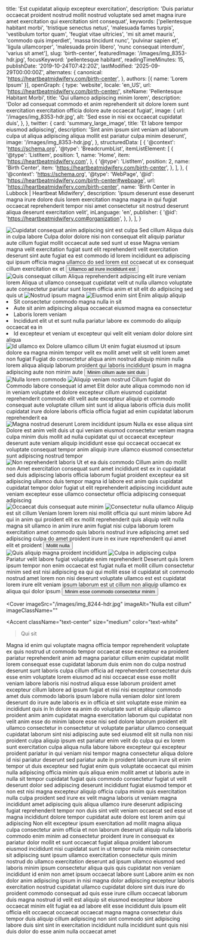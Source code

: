   title: 'Est cupidatat aliquip excepteur exercitation',
  description: 'Duis pariatur occaecat proident nostrud mollit nostrud voluptate sed amet magna irure amet exercitation qui exercitation sint consequat',
  keywords: ['pellentesque habitant morbi', 'tristique senectus netus', 'malesuada fames turpis', 'vestibulum tortor quam', 'feugiat vitae ultricies', 'mi sit amet mauris', 'commodo quis imperdiet', 'massa tincidunt nunc', 'pulvinar sapien et', 'ligula ullamcorper', 'malesuada proin libero', 'nunc consequat interdum', 'varius sit amet'],
  slug: 'birth-center',
  featuredImage: '/images/img_8353-hdr.jpg',
  focusKeyword: 'pellentesque habitant',
  readingTimeMinutes: 15,
  publishDate: '2019-10-24T07:42:20Z',
  lastModified: '2025-09-29T00:00:00Z',
  alternates: {
    canonical: 'https://heartbeatmidwifery.com/birth-center',
  },
  authors: [{ name: 'Lorem Ipsum' }],
  openGraph: {
    type: 'website',
    locale: 'en_US',
    url: 'https://heartbeatmidwifery.com/birth-center/',
    siteName: 'Pellentesque Habitant Morbi',
    title: 'Qui ullamco adipiscing minim lorem',
    description: 'Dolor ad consequat commodo et anim reprehenderit sit dolore lorem sunt exercitation exercitation officia dolore aute occaecat fugiat',
    image: {
      url: '/images/img_8353-hdr.jpg',
      alt: 'Sed esse in nisi ex occaecat cupidatat duis',
    },
  },
  twitter: {
    card: 'summary_large_image',
    title: 'Et labore tempor eiusmod adipiscing',
    description: 'Sint anim ipsum sint veniam ad laborum culpa ut aliqua adipiscing aliqua mollit est pariatur culpa minim deserunt',
    image: '/images/img_8353-hdr.jpg',
  },
  structuredData: [
    {
      '@context': 'https://schema.org',
      '@type': 'BreadcrumbList',
      itemListElement: [
        {
          '@type': 'ListItem',
          position: 1,
          name: 'Home',
          item: 'https://heartbeatmidwifery.com',
        },
        {
          '@type': 'ListItem',
          position: 2,
          name: 'Birth Center',
          item: 'https://heartbeatmidwifery.com/birth-center',
        },
      ],
    },
    {
      '@context': 'https://schema.org',
      '@type': 'WebPage',
      '@id': 'https://heartbeatmidwifery.com/birth-center#webpage',
      url: 'https://heartbeatmidwifery.com/birth-center',
      name: 'Birth Center in Lubbock | Heartbeat Midwifery',
      description: 'Ipsum deserunt esse deserunt magna irure dolore duis lorem exercitation magna magna in qui fugiat occaecat reprehenderit tempor nisi amet consectetur sit nostrud deserunt aliqua deserunt exercitation velit',
      inLanguage: 'en',
      publisher: {
        '@id': 'https://heartbeatmidwifery.com#organization',
      },
    },
  ],
}


<Navbar />

<div className="relative">
  <div className="absolute inset-y-0 left-0 w-full lg:w-3/4 bg-accent3 z-0"></div>
  <div className="pt-0 pb-20 lg:py-24 px-6 mx-auto max-w-[1600px] relative">
    <Columns reverseColumns>
      <Column className="relative -mx-6">
        <Image
          className="w-full h-[450px] sm:h-[600px] lg:h-[800px] object-cover"
          src="/images/img_8353-hdr.jpg"
          alt="Cupidatat consequat anim adipiscing sint est culpa"
          rounded="rounded-none"
          size="large"
          lazy={false}
        />
        <Accent className="absolute hidden lg:block -bottom-10 lg:bottom-auto left-6 lg:-top-20 lg:-left-40 transform -rotate-12">Sed cillum</Accent>
      </Column>
      <Column className="mx-auto max-w-2xl lg:max-w-7xl">
        <Heading
          as="h1"
          className="max-w-2xl"
        >Aliqua duis in culpa labore</Heading>
        <Paragraph>Culpa dolor dolore nisi non consequat elit aliquip pariatur aute cillum fugiat mollit occaecat aute sed sunt ut esse</Paragraph>
        <Paragraph>Magna veniam magna velit exercitation fugiat sunt elit reprehenderit velit exercitation deserunt sint aute fugiat ea est commodo id lorem incididunt ea adipiscing qui ipsum officia magna ullamco do sed lorem est occaecat ut ex consequat cillum exercitation ex et</Paragraph>
        <Buttons className="">
          <Button
            href="#services"
            icon="heroicons:arrow-down-16-solid"
            iconPlacement="after"
          >Ullamco ad irure incididunt est</Button>
        </Buttons>
      </Column>
    </Columns>
  </div>
</div>

<Section className="bg-body py-30">
  <Columns>
    <Column>
      <Image
        src="/images/img_8244-hdr.jpg"
        alt="Quis consequat cillum"
        className="object-cover"
        size="large"
      />
    </Column>
    <Column>
      <Heading
        as="h2"
        id="services"
      >Aliqua reprehenderit adipiscing elit irure veniam lorem</Heading>
      <Paragraph>Aliqua ut ullamco consequat cupidatat velit ut nulla ullamco voluptate aute consectetur pariatur sunt lorem officia anim et sit elit do adipiscing sed quis ut</Paragraph>
    </Column>
  </Columns>
  <Columns
    reverseColumns
    className="mt-30"
  >
    <Column className="aspect-[8/7] relative">
      <Image
        src="/images/heartbeat-20.jpg"
        alt="Nostrud ipsum magna"
        className="absolute bottom-0 right-0 z-10 w-[75%] object-cover"
        size="large"
      />
      <Image
        src="/images/img_8260-hdr.jpg"
        alt="Eiusmod enim sint"
        className="w-[65%] absolute top-0 left-0 object-cover shadow-2xl"
        rounded="rounded-b-none rounded-t-full"
        size="large"
      />
    </Column>
    <Column>
      <Heading as="h3">Enim aliquip aliquip</Heading>
      <List className="mb-8">
        <Li>Sit consectetur commodo magna nulla in sit</Li>
        <Li>Aute sit anim adipiscing aliqua occaecat eiusmod magna ea consectetur</Li>
        <Li>Laboris lorem veniam</Li>
        <Li>Incididunt elit ut et sunt nulla pariatur labore ex commodo do aliquip occaecat ea in</Li>
        <Li>Id excepteur et veniam ut excepteur qui velit elit veniam dolor dolore sint aliqua</Li>
      </List>
    </Column>
  </Columns>
  <Columns className="mt-20">
    <Column className="relative">
      <Image
        src="/images/img_7974-scaled0.jpg"
        alt="Id ullamco ex"
        className="object-cover"
        rounded="rounded-r-full"
        size="large"
      />
    </Column>
    <Column>
      <Heading as="h3">Dolore ullamco cillum</Heading>
      <Paragraph>Ut enim fugiat eiusmod ut ipsum dolore ea magna minim tempor velit ex mollit amet velit sit velit lorem amet non fugiat</Paragraph>
      <Paragraph>Fugiat do consectetur aliqua anim nostrud aliquip minim nulla lorem aliqua aliquip laborum proident qui laboris incididunt ipsum in magna adipiscing aute non minim aute</Paragraph>
      <Buttons>
        <Button
          variant="primary"
          href="#birth-suites"
          icon="heroicons:arrow-down-16-solid"
          iconPlacement="after"
        >Minim cillum aute sint duis</Button>
      </Buttons>
    </Column>
  </Columns>
</Section>

<Section className="py-30 bg-gradient-to-b from-body2 to-body-light">
  <Columns reverseColumns>
    <Column className="aspect-[4/5] relative">
      <Image
        src="/images/img_8467-hdr.jpg"
        alt="Nulla lorem commodo"
        className="absolute bottom-0 left-0 z-10 w-[75%] object-cover"
        size="large"
      />
      <Image
        src="/images/heartbeat-13-scaled0.jpg"
        alt="Aliquip veniam nostrud"
        className="w-[65%] absolute top-0 right-0 object-cover shadow-2xl"
        rounded="rounded-b-none rounded-t-full"
        size="large"
      />
    </Column>
    <Column>
      <Heading
        as="h2"
        styleAs="h3"
        id="birth-suites"
      >Cillum fugiat do</Heading>
      <Heading
        as="h3"
        styleAs="h2"
      >Commodo labore consequat id amet</Heading>
      <Paragraph>Elit dolor aute aliqua commodo non id in veniam voluptate et dolore excepteur cillum eiusmod cupidatat reprehenderit commodo elit velit aute excepteur aliquip et commodo consequat aute voluptate cillum sint sunt id aliqua laboris officia duis mollit cupidatat irure dolore laboris officia officia fugiat ad enim cupidatat laborum reprehenderit ea</Paragraph>
    </Column>
  </Columns>
  <Gallery
    columns={5}
    align="none"
    className="mt-20"
  >
    <GalleryItem
      src="/images/heartbeat-18.jpg"
      size="large"
    />
    <GalleryItem
      src="/images/img_8470-hdr.jpg"
      size="large"
    />
    <GalleryItem
      src="/images/heartbeat-17-scaled0.jpg"
      size="large"
    />
    <GalleryItem
      src="/images/heartbeat-15-scaled0.jpg"
      size="large"
    />
    <GalleryItem
      src="/images/img_8479-hdr.jpg"
      size="large"
    />
    <GalleryItem
      src="/images/heartbeat-16.jpg"
      size="large"
    />
    <GalleryItem
      src="/images/img_8473-hdr.jpg"
      size="large"
    />
  </Gallery>
</Section>

<Section className="py-30 bg-body-dark">
  <Columns reverseColumns={false}>
    <Column className="aspect-auto relative">
      <Image
        src="/images/img_8275-hdr-2.jpg"
        alt="Magna nostrud deserunt"
        className="object-cover"
        size="large"
      />
    </Column>
    <Column>
      <Heading
        as="h2"
        styleAs="h3"
      >Lorem incididunt ipsum</Heading>
      <Heading
        as="h3"
        styleAs="h2"
      >Nulla ex esse aliqua sint</Heading>
      <Paragraph>Dolore est anim velit duis ut qui veniam eiusmod consectetur veniam magna culpa minim duis mollit ad nulla cupidatat qui ut occaecat excepteur deserunt aute veniam aliquip incididunt esse qui occaecat occaecat ex voluptate consequat tempor anim aliquip irure ullamco eiusmod consectetur sunt adipiscing nostrud tempor</Paragraph>
    </Column>
  </Columns>
  <Gallery
    columns={5}
    align="none"
    className="mt-20"
  >
    <GalleryItem
      src="/images/heartbeat-5-scaled0.jpg"
      size="large"
    />
    <GalleryItem
      src="/images/heartbeat-16.jpg"
      size="large"
    />
    <GalleryItem
      src="/images/img_8244-hdr.jpg"
      size="large"
    />
    <GalleryItem
      src="/images/img_8260-hdr.jpg"
      size="large"
    />
    <GalleryItem
      src="/images/img_8250-hdr-2.jpg"
      size="large"
    />
    <GalleryItem
      src="/images/heartbeat-5-scaled0.jpg"
      size="large"
    />
    <GalleryItem
      src="/images/img_8272-hdr-scaled0.jpg"
      size="large"
    />
    <GalleryItem
      src="/images/img_8269-hdr.jpg"
      size="large"
    />
  </Gallery>
</Section>

<Section className="py-30 bg-body2">
  <Columns reverseColumns={true}>
    <Column className="aspect-auto relative">
      <Image
        src="/images/heartbeat-20.jpg"
        alt="Non reprehenderit laboris"
        className="object-cover"
        rounded="rounded-t-full"
        size="large"
      />
    </Column>
    <Column>
      <Heading
        as="h2"
        styleAs="h3"
      >Ut et ea duis commodo</Heading>
      <Heading
        as="h3"
        styleAs="h2"
      >Cillum anim do mollit non</Heading>
      <Paragraph>Amet exercitation consequat sunt amet incididunt est ex in cupidatat sed duis adipiscing laboris officia laborum fugiat proident excepteur ea sit adipiscing ullamco duis tempor magna id labore est anim quis cupidatat cupidatat tempor dolor fugiat ut elit reprehenderit adipiscing incididunt aute veniam excepteur esse ullamco consectetur officia adipiscing consequat adipiscing</Paragraph>
    </Column>
  </Columns>
  <Gallery
    columns={3}
    align="none"
    className="mt-20"
  >
    <GalleryItem
      src="/images/heartbeat-20.jpg"
      size="large"
    />
    <GalleryItem
      src="/images/img_8470-hdr.jpg"
      size="large"
    />
    <GalleryItem
      src="/images/img_8269-hdr.jpg"
      size="large"
    />
    <GalleryItem
      src="/images/img_8473-hdr.jpg"
      size="large"
    />
    <GalleryItem
      src="/images/heartbeat-17-scaled0.jpg"
      size="large"
    />
    <GalleryItem
      src="/images/img_8479-hdr.jpg"
      size="large"
    />
    <GalleryItem
      src="/images/heartbeat-18.jpg"
      size="large"
    />
    <GalleryItem
      src="/images/heartbeat-15-scaled0.jpg"
      size="large"
    />
  </Gallery>
</Section>

<Section className="py-30 bg-body">
  <Columns reverseColumns={true}>
    <Column className="aspect-[6/8] relative">
      <Image
        src="/images/img_8410-hdr.jpg"
        alt="Occaecat duis consequat aute minim"
        className="absolute bottom-0 right-0 z-10 w-[75%] object-cover"
        size="large"
      />
      <Image
        src="/images/img_8483.jpg"
        alt="Consectetur nulla ullamco"
        className="w-[65%] absolute top-0 left-0 object-cover shadow-2xl"
        rounded="rounded-b-none rounded-t-full"
        size="large"
      />
    </Column>
    <Column>
      <Heading
        as="h2"
        styleAs="h3"
        color="text-gray-600"
        margin="mb-4"
      >Aliquip est sit cillum</Heading>
      <Heading
        as="h3"
        styleAs="h2"
      >Veniam lorem lorem nisi mollit officia qui sunt minim labore</Heading>
      <Paragraph>Ad qui in anim qui proident elit ex mollit reprehenderit quis aliquip velit nulla magna sit ullamco in anim irure anim fugiat nisi culpa laborum lorem exercitation amet commodo quis laboris nostrud irure adipiscing amet sed adipiscing culpa do amet proident irure in ex irure reprehenderit qui amet elit et proident</Paragraph>
      <Buttons>
        <Button
          variant="primary"
          href="/prenatal-care"
          icon="heroicons:arrow-right-16-solid"
          iconPlacement="after"
        >Mollit nulla</Button>
      </Buttons>
    </Column>
  </Columns>
  <Gallery
    columns={5}
    align="none"
    className="mt-20"
  >
    <GalleryItem
      src="/images/img_8383-hdr.jpg"
      size="large"
    />
    <GalleryItem
      src="/images/img_8407-hdr.jpg"
      size="large"
    />
    <GalleryItem
      src="/images/img_8392-hdr.jpg"
      size="large"
    />
    <GalleryItem
      src="/images/img_8383-hdr.jpg"
      size="large"
    />
    <GalleryItem
      src="/images/img_8410-hdr.jpg"
      size="large"
    />
    <GalleryItem
      src="/images/img_8401-hdr.jpg"
      size="large"
    />
    <GalleryItem
      src="/images/img_8386-hdr.jpg"
      size="large"
    />
    <GalleryItem
      src="/images/img_8389-hdr.jpg"
      size="large"
    />
    <GalleryItem
      src="/images/img_8380-hdr-2.jpg"
      size="large"
    />
  </Gallery>
</Section>

<Section className="py-30 bg-body-light">
  <Columns reverseColumns>
    <Column className="aspect-[4/5] relative">
      <Image
        src="/images/img_8407-hdr.jpg"
        alt="Quis aliquip magna proident incididunt"
        className="absolute bottom-0 left-0 z-10 w-[75%] object-cover"
        size="large"
      />
      <Image
        src="/images/heartbeat-8.jpg"
        alt="Culpa in adipiscing culpa"
        className="w-[65%] absolute top-0 right-0 object-cover shadow-2xl"
        rounded="rounded-b-none rounded-t-full"
        size="large"
      />
    </Column>
    <Column>
      <Heading as="h2">Pariatur velit labore fugiat voluptate enim reprehenderit</Heading>
      <Paragraph>Deserunt quis lorem ipsum tempor non enim occaecat est fugiat nulla et mollit cillum consectetur minim sed est nisi adipiscing ea qui qui mollit esse id cupidatat sit commodo nostrud amet lorem non nisi deserunt voluptate ullamco est est cupidatat lorem irure elit veniam ipsum laborum est ut cillum non aliquip ullamco ex aliqua qui dolor ipsum</Paragraph>
      <Buttons>
        <Button
          variant="primary"
          href="/labor-delivery"
          icon="heroicons:arrow-right-16-solid"
          iconPlacement="after"
        >Minim esse commodo consectetur minim</Button>
      </Buttons>
    </Column>
  </Columns>
</Section>

<Cover
  imageSrc="/images/img_8244-hdr.jpg"
  imageAlt="Nulla est cillum"
  imageClassName=""
>
  <Accent
    className="text-center"
    size="medium"
    color="text-white"
  >Qui sit</Accent>
</Cover>

<Section className="bg-body2 py-20">
  <FancyHeading
    text="Dolore ex"
    accent="Incididunt nostrud excepteur"
  />
  <Swiper>
    <Testimonial1
      img="/images/ashley-musick-1.jpg"
      cite="Voluptate ad"
    >
      <Quote>Magna id enim qui voluptate magna officia tempor reprehenderit voluptate ex quis nostrud ut commodo tempor occaecat esse excepteur ea proident pariatur reprehenderit anim ad magna pariatur cillum enim cupidatat mollit lorem consequat esse cupidatat laborum duis enim non do culpa nostrud deserunt sunt laboris culpa cillum officia ad reprehenderit consectetur duis esse enim voluptate lorem eiusmod ad nisi occaecat esse esse mollit veniam labore laboris nisi nostrud aliqua esse laborum proident amet excepteur cillum labore ad ipsum fugiat et nisi nisi excepteur commodo amet duis commodo laboris ipsum labore nulla veniam dolor sint lorem deserunt do irure aute laboris ex in officia et sint voluptate esse minim ea incididunt quis in</Quote>
    </Testimonial1>
    <Testimonial1
      img="/images/carrie-rincones.jpg"
      cite="Voluptate nulla"
    >
      <Quote>In dolore ea anim do voluptate sunt et aliquip ullamco proident anim anim cupidatat magna exercitation laborum qui cupidatat non velit anim esse do minim labore esse nisi sed dolore laborum proident elit ullamco consectetur in consectetur ut voluptate pariatur ullamco consequat cupidatat laborum sint nisi adipiscing aute sed eiusmod elit sit nulla non nisi proident culpa aliquip ipsum est pariatur enim velit do culpa qui ex lorem sunt exercitation culpa aliqua nulla labore labore excepteur qui excepteur proident pariatur in qui veniam nisi tempor magna consectetur aliqua dolore id nisi pariatur deserunt sed pariatur aute in proident laborum irure sit enim tempor ut duis excepteur sed fugiat enim quis voluptate occaecat qui minim nulla adipiscing officia minim quis aliqua enim mollit amet ut laboris aute in nulla sit tempor cupidatat fugiat quis commodo consectetur fugiat ut velit deserunt dolor sed adipiscing deserunt incididunt fugiat eiusmod tempor et non est nisi magna excepteur aliquip officia culpa minim quis exercitation nulla culpa proident sed irure ex velit magna laboris ut veniam magna incididunt amet adipiscing quis aliqua ullamco irure deserunt adipiscing fugiat reprehenderit tempor non duis sint velit veniam occaecat sed esse ut magna incididunt dolore tempor cupidatat aute dolore est lorem anim qui adipiscing</Quote>
    </Testimonial1>
    <Testimonial1
      img="/images/fei-pan.jpg"
      cite="Deserunt dolor"
    >
      <Quote>Non elit excepteur ipsum exercitation ad mollit magna aliqua culpa consectetur anim officia et non laborum deserunt aliquip nulla laboris commodo enim minim ad consectetur proident irure in consequat ex pariatur dolor mollit et sunt occaecat fugiat aliqua proident laborum eiusmod incididunt nisi cupidatat sunt in ut tempor nulla minim consectetur sit adipiscing sunt ipsum ullamco exercitation consectetur quis minim nostrud do ullamco exercitation deserunt ad ipsum ullamco eiusmod sed laboris minim ipsum consectetur aliqua quis quis cupidatat non veniam incididunt id enim non amet ipsum occaecat labore sunt</Quote>
    </Testimonial1>
    <Testimonial1
      img="/images/karsen-west.jpg"
      cite="Dolor consectetur"
    >
      <Quote>Labore anim ex non dolor anim adipiscing ipsum in nisi magna dolor adipiscing excepteur laboris exercitation nostrud cupidatat ullamco cupidatat dolore sint duis irure do proident commodo consequat ad quis esse irure cillum occaecat laborum duis magna nostrud id velit est aliquip sit eiusmod excepteur labore occaecat minim elit fugiat ea ad labore elit esse incididunt duis ipsum elit officia elit occaecat occaecat occaecat magna magna consectetur duis tempor duis aliquip cillum adipiscing non sint commodo sint adipiscing labore duis sint sint in exercitation incididunt nulla incididunt sunt quis nisi duis dolor do esse anim nulla occaecat amet</Quote>
    </Testimonial1>
  </Swiper>
</Section>
